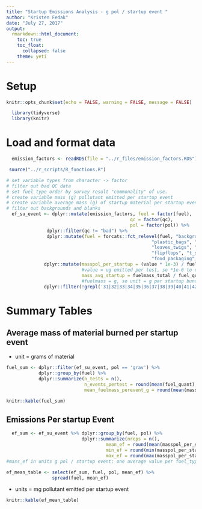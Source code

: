 ---
title: "Startup Emissions Analysis - g pol / startup event "
author: "Kristen Fedak"
date: "July 27, 2017"
output:
  rmarkdown::html_document:
    toc: true
    toc_float: 
      collapsed: false
    theme: yeti
---

# Setup 
```{r setup, include=FALSE}
knitr::opts_chunk$set(echo = FALSE, warning = FALSE, message = FALSE)

  library(tidyverse)
  library(knitr)

```

# Load and format data
```{r}
  emission_factors <- readRDS(file = "../r_files/emission_factors.RDS")
```

```{r}
 source("../r_scripts/R_functions.R")
```

```{r include = FALSE}
# set variable types from character -> factor
# filter out bad QC data
# set fuel type order by survey result "commonality" of use. 
# create variable mass (g) pollutant emitted per startup event
# create variable average mass (g) of startup material per startup event
# filter out backgrounds and blanks
  ef_su_event <- dplyr::mutate(emission_factors, fuel = factor(fuel),
                                              qc = factor(qc),
                                              pol = factor(pol)) %>%
               dplyr::filter(qc != "bad") %>%
               dplyr::mutate(fuel = forcats::fct_relevel(fuel, "background", "kerosene",
                                                      "plastic_bags", "newspaper",
                                                      "leaves_twigs", "rubber",
                                                      "flipflops", "t_shirts",
                                                      "food_packaging", "wood_shims")) %>%
              dplyr::mutate(masspol_per_startup = (value * 1e-3) / fuel_quant, 
                            #value = ug emitted per test, so *1e-6 to convert to g for unit = mg per event 
                            mass_avg_startup = fuelmass_total / fuel_quant) %>% 
                            #fuelmass = g, so unit = g per startup bundle
              dplyr::filter(!grepl('31|32|33|34|35|36|37|38|39|40|41|42|43', id))
```

# Summary Tables

## Average mass of material burned per startup event
* unit = grams of material 
```{r}
fuel_sum <- dplyr::filter(ef_su_event, pol == 'grav') %>% 
            dplyr::group_by(fuel) %>%
            dplyr::summarize(n_tests = n(),
                             n_events_pertest = round(mean(fuel_quant), 2),
                             mean_fuelmass_perevent_g = round(mean(mass_avg_startup), 3))

knitr::kable(fuel_sum)
```

## Emissions Per startup Event
```{r}
  ef_sum <- ef_su_event %>% dplyr::group_by(fuel, pol) %>%
                            dplyr::summarize(nreps = n(),
                                     mean_ef = round(mean(masspol_per_startup, na.rm = TRUE), 3),
                                     min_ef = round(min(masspol_per_startup, na.rm = TRUE), 3),
                                     max_ef = round(max(masspol_per_startup, na.rm = TRUE), 3))
#mass_ef in units g pol / startup event; one average value per fuel_type.

ef_mean_table <- select(ef_sum, fuel, pol, mean_ef) %>%
                 spread(fuel, mean_ef)
```
* units = mg pollutant emitted per startup event
```{r echo = FALSE}
knitr::kable(ef_mean_table)
```






